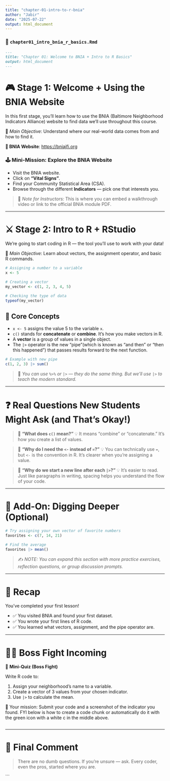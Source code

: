 ```yaml
---
title: "chapter-01-intro-to-r-bnia"
author: "Jabir"
date: "2025-07-22"
output: html_document
---
```



### 📄 `chapter01_intro_bnia_r_basics.Rmd`

````markdown
---
title: "Chapter 01: Welcome to BNIA + Intro to R Basics"
output: html_document
---

````

# 🎮 Stage 1: Welcome + Using the BNIA Website

In this first stage, you'll learn how to use the BNIA (Baltimore Neighborhood Indicators Alliance) website to find data we'll use throughout this course.

🧠 *Main Objective*: Understand where our real-world data comes from and how to find it.

**🔗 BNIA Website**: [https://bniajfi.org](https://bniajfi.org)

### 🕹️ Mini-Mission: Explore the BNIA Website

* Visit the BNIA website.
* Click on **"Vital Signs"**.
* Find your Community Statistical Area (CSA).
* Browse through the different **Indicators** — pick one that interests you.

> 📝 *Note for Instructors:*
> This is where you can embed a walkthrough video or link to the official BNIA module PDF.

---

# ⚔️ Stage 2: Intro to R + RStudio

We're going to start coding in R — the tool you'll use to work with your data!

🧠 *Main Objective*: Learn about vectors, the assignment operator, and basic R commands.

```r
# Assigning a number to a variable
x <- 5

# Creating a vector
my_vector <- c(1, 2, 3, 4, 5)

# Checking the type of data
typeof(my_vector)
```

## 🧩 Core Concepts

* `x <- 5` assigns the value 5 to the variable `x`.
* `c()` stands for **concatenate** or **combine**. It's how you make vectors in R.
* A **vector** is a group of values in a single object.
* The `|>` operator is the new “pipe”(which is known as "and then" or "then this happened") that passes results forward to the next function.

```r
# Example with new pipe
c(1, 2, 3) |> sum()
```

> 🧠 *You can use `%>%` or `|>` — they do the same thing. But we'll use `|>` to teach the modern standard.*

---

# ❓ Real Questions New Students Might Ask (and That’s Okay!)

> 🤔 **"What does `c()` mean?"**
> 💡 It means "combine" or "concatenate." It's how you create a list of values.

> 🤔 **"Why do I need the `<-` instead of `=`?"**
> 💡 You can technically use `=`, but `<-` is the convention in R. It's clearer when you're assigning a value.

> 🤔 **"Why do we start a new line after each `|>`?"**
> 💡 It's easier to read. Just like paragraphs in writing, spacing helps you understand the flow of your code.

---

# 🧱 Add-On: Digging Deeper (Optional)

```r
# Try assigning your own vector of favorite numbers
favorites <- c(7, 14, 21)

# Find the average
favorites |> mean()
```

> ✍️ *NOTE: You can expand this section with more practice exercises, reflection questions, or group discussion prompts.*

---

# 🧠 Recap

You’ve completed your first lesson!

* ✅ You visited BNIA and found your first dataset.
* ✅ You wrote your first lines of R code.
* ✅ You learned what vectors, assignment, and the pipe operator are.

---

# 🧙‍♂️ Boss Fight Incoming

🧪 **Mini-Quiz (Boss Fight)**

Write R code to:

1. Assign your neighborhood’s name to a variable.
2. Create a vector of 3 values from your chosen indicator.
3. Use `|>` to calculate the mean.

🎯 Your mission: Submit your code and a screenshot of the indicator you found. FYI below is how to create a code chunk or automatically do it with the green icon with a white c in the middle above.
```r

```

---

# 🧙 Final Comment

> There are no dumb questions. If you're unsure — ask. Every coder, even the pros, started where you are.

```

